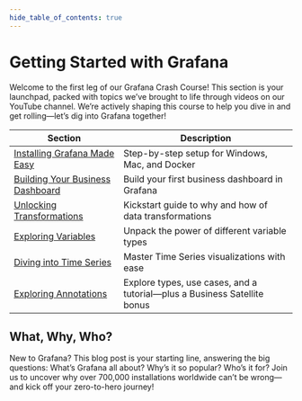 ```yaml
---
hide_table_of_contents: true
---
```



# Getting Started with Grafana

Welcome to the first leg of our Grafana Crash Course! This section is your launchpad, packed with topics we’ve brought to life through videos on our YouTube channel. We’re actively shaping this course to help you dive in and get rolling—let’s dig into Grafana together!

| Section                                         | Description                                                              |
| ----------------------------------------------- | ------------------------------------------------------------------------ |
| [Installing Grafana Made Easy](../installation) | Step-by-step setup for Windows, Mac, and Docker                          |
| [Building Your Business Dashboard](../business) | Build your first business dashboard in Grafana                           |
| [Unlocking Transformations](../transformations) | Kickstart guide to why and how of data transformations                   |
| [Exploring Variables](../variables)             | Unpack the power of different variable types                             |
| [Diving into Time Series](../timeseries)        | Master Time Series visualizations with ease                              |
| [Exploring Annotations](../annotations)         | Explore types, use cases, and a tutorial—plus a Business Satellite bonus |

## What, Why, Who?

New to Grafana? This blog post is your starting line, answering the big questions: What’s Grafana all about? Why’s it so popular? Who’s it for? Join us to uncover why over 700,000 installations worldwide can’t be wrong—and kick off your zero-to-hero journey!

<BlogPost id="grafana-101-what-why-who-6b25f0d0fd11" />
